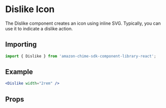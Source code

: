 

# Dislike Icon

The Dislike component creates an icon using inline SVG. Typically, you can use it to indicate a dislike action.

## Importing

```javascript
import { Dislike } from 'amazon-chime-sdk-component-library-react';
```

## Example

<ThemeProvider theme={lightTheme}>
  <Preview>
    <Dislike width="2rem" />
  </Preview>
</ThemeProvider>

```jsx
<Dislike width="2rem" />
```

## Props

<Props of={Dislike} />
